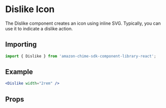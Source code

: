 

# Dislike Icon

The Dislike component creates an icon using inline SVG. Typically, you can use it to indicate a dislike action.

## Importing

```javascript
import { Dislike } from 'amazon-chime-sdk-component-library-react';
```

## Example

<ThemeProvider theme={lightTheme}>
  <Preview>
    <Dislike width="2rem" />
  </Preview>
</ThemeProvider>

```jsx
<Dislike width="2rem" />
```

## Props

<Props of={Dislike} />
